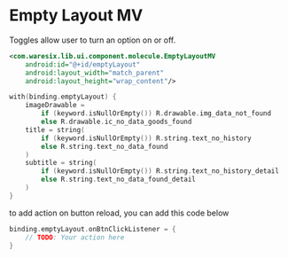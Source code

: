 

# Empty Layout MV
Toggles allow user to turn an option on or off.

<div style={{backgroundColor: 'white', borderRadius: 16, padding: 32, marginBottom: 24}}>
   <EmptyLayoutImage />
</div>

```xml
<com.waresix.lib.ui.component.molecule.EmptyLayoutMV
	android:id="@+id/emptyLayout"
	android:layout_width="match_parent"
	android:layout_height="wrap_content"/>
```

```kotlin
with(binding.emptyLayout) {
	imageDrawable =
		if (keyword.isNullOrEmpty()) R.drawable.img_data_not_found
		else R.drawable.ic_no_data_goods_found
	title = string(
		if (keyword.isNullOrEmpty()) R.string.text_no_history
		else R.string.text_no_data_found
	)
	subtitle = string(
		if (keyword.isNullOrEmpty()) R.string.text_no_history_detail
		else R.string.text_no_data_found_detail
	)
}
```

to add action on button reload, you can add this code below
```kotlin
binding.emptyLayout.onBtnClickListener = {
	// TODO: Your action here
}
```